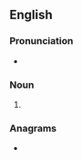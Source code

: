 {{also|Tyes}}
==English==

===Pronunciation===
* {{rhymes|aɪz|lang=en}}

===Noun===
{{head|en|noun plural form}}

# {{plural of|tye|lang=en}}

===Anagrams===
* {{anagrams|en|etys|stey|stye|teys|yest|yet's|yets}}